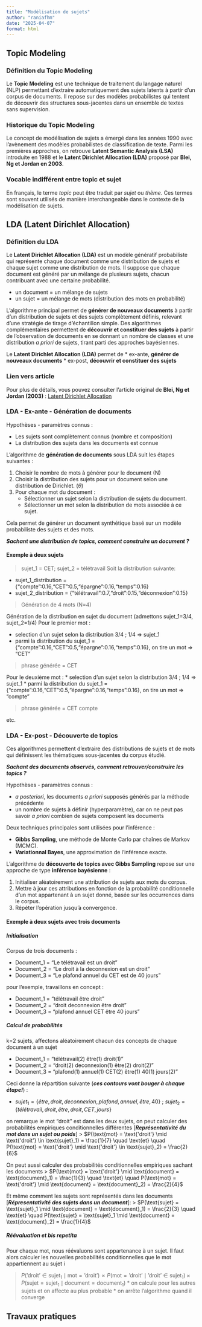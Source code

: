 ```yaml
---
title: "Modélisation de sujets"
author: "raniafhm"
date: "2025-04-07"
format: html
---
```



## Topic Modeling

### Définition du Topic Modeling
Le **Topic Modeling** est une technique de traitement du langage naturel (NLP) permettant d'extraire automatiquement des sujets latents à partir d'un corpus de documents. Il repose sur des modèles probabilistes qui tentent de découvrir des structures sous-jacentes dans un ensemble de textes sans supervision.

### Historique du Topic Modeling
Le concept de modélisation de sujets a émergé dans les années 1990 avec l'avènement des modèles probabilistes de classification de texte. Parmi les premières approches, on retrouve **Latent Semantic Analysis (LSA)** introduite en 1988 et le **Latent Dirichlet Allocation (LDA)** proposé par **Blei, Ng et Jordan en 2003**.

### Vocable indifférent entre topic et sujet
En français, le terme *topic* peut être traduit par *sujet* ou *thème*. Ces termes sont souvent utilisés de manière interchangeable dans le contexte de la modélisation de sujets.

## LDA (Latent Dirichlet Allocation)

### Définition du LDA
Le **Latent Dirichlet Allocation (LDA)** est un modèle génératif probabiliste qui représente chaque document comme une distribution de sujets et chaque sujet comme une distribution de mots. Il suppose que chaque document est généré par un mélange de plusieurs sujets, chacun contribuant avec une certaine probabilité.

::: {.callout-note}
* un document = un mélange de sujets
* un sujet = un mélange de mots (distribution des mots en probabilité)
:::

L'algorithme principal permet de **générer de nouveaux documents** à partir d'un distribution de sujets et des sujets complètement définis, relevant d'une stratégie de tirage d'échantillon simple.
Des algorithmes complémentaires permettent de **découvrir et constituer des sujets** à partir de l'observation de documents en se donnant un nombre de classes et une distribution *a priori* de sujets, tirant parti des approches bayésiennes.

::: {.callout-note}
Le **Latent Dirichlet Allocation (LDA)** permet de 
* ex-ante, **générer de nouveaux documents**
* ex-post, **découvrir et constituer des sujets**
:::
### Lien vers article
Pour plus de détails, vous pouvez consulter l'article original de **Blei, Ng et Jordan (2003)** : [Latent Dirichlet Allocation](https://www.jmlr.org/papers/volume3/blei03a/blei03a.pdf)



### LDA - Ex-ante - Génération de documents


::: {.callout-important}
Hypothèses - paramètres connus :

* Les sujets sont complètement connus (nombre et composition)
* La distribution des sujets dans les documents est connue

:::


L'algorithme de **génération de documents** sous LDA suit les étapes suivantes :

1. Choisir le nombre de mots à générer pour le document (N)
2. Choisir la distribution des sujets pour un document selon une distribution de Dirichlet. ($\theta$)
3. Pour chaque mot du document :
   - Sélectionner un sujet selon la distribution de sujets du document.
   - Sélectionner un mot selon la distribution de mots associée à ce sujet.

Cela permet de générer un document synthétique basé sur un modèle probabiliste des sujets et des mots.

***Sachant une distribution de topics, comment construire un document ?***

#### Exemple à deux sujets

> sujet_1 = CET; sujet_2 = télétravail
Soit la distribution suivante:

* sujet_1_distribution = {"compte":0.16,"CET":0.5,"épargne":0.16,"temps":0.16}
* sujet_2_distribution = {"télétravail":0.7,"droit":0.15,"déconnexion":0.15}

> Génération de 4 mots (N=4)

Génération de la distribution en sujet du document (admettons sujet_1=3/4, sujet_2=1/4)
Pour le premier mot :

* selection d'un sujet selon la distribution 3/4 ; 1/4   => sujet_1
* parmi la distribution du sujet_1 ={"compte":0.16,"CET":0.5,"épargne":0.16,"temps":0.16}, on tire un mot  => "CET"

>phrase générée = CET

Pour le deuxième mot : 
* selection d'un sujet selon la distribution 3/4 ; 1/4   => sujet_1
* parmi la distribution du sujet_1 ={"compte":0.16,"CET":0.5,"épargne":0.16,"temps":0.16}, on tire un mot  => "compte"

>phrase générée = CET compte

etc.

### LDA - Ex-post - Découverte de topics

Ces algorithmes permettent d'extraire des distributions de sujets et de mots qui définissent les thématiques sous-jacentes du corpus étudié.

***Sachant des documents observés, comment retrouver/construire les topics ?***


::: {.callout-important}
Hypothèses - paramètres connus :

* *a posteriori*, les documents *a priori* supposés générés par la méthode précédente
* un nombre de sujets à définir (hyperparamètre), car on ne peut pas savoir *a priori* combien de sujets composent les documents
:::

Deux techniques principales sont utilisées pour l’inférence :

* **Gibbs Sampling**, une méthode de Monte Carlo par chaînes de Markov (MCMC).
* **Variationnal Bayes**, une approximation de l’inférence exacte.


L'algorithme de **découverte de topics avec Gibbs Sampling** repose sur une approche de type **inférence bayésienne** :

1. Initialiser aléatoirement une attribution de sujets aux mots du corpus.
2. Mettre à jour ces attributions en fonction de la probabilité conditionnelle d'un mot appartenant à un sujet donné, basée sur les occurrences dans le corpus.
3. Répéter l’opération jusqu’à convergence.





#### Exemple à deux sujets avec trois documents


##### Initialisation

Corpus de trois documents :

* Document_1 = "Le télétravail est un droit"
* Document_2 = "Le droit à la deconnexion est un droit"
* Document_3 = "Le plafond annuel du CET est de 40 jours"

pour l'exemple, travaillons en concept :

* Document_1 = "télétravail être droit"
* Document_2 = "droit deconnexion être droit"
* Document_3 = "plafond annuel CET être 40 jours"

##### Calcul de probabilités

k=2 sujets, affectons aléatoirement chacun des concepts de chaque document à un sujet

* Document_1 = "télétravail(2) être(1) droit(1)"
* Document_2 = "droit(2) deconnexion(1) être(2) droit(2)"
* Document_3 = "plafond(1) annuel(1) CET(2) être(1) 40(1) jours(2)"

Ceci donne la répartition suivante (***ces contours vont bouger à chaque étape!***) :

* $sujet_1=\{être,droit,deconnexion,plafond,annuel,être,40\}$ ; $sujet_2=\{télétravail, droit, être, droit, CET, jours\}$

on remarque le mot "droit" est dans les deux sujets, on peut calculer des probabilités empiriques conditionnelles différentes [***Représentativité du mot dans un sujet ou poids***]
> $P(\text{mot} = \text{'droit'} \mid \text{'droit'} \in \text{sujet}_1) = \frac{1}{7} \quad \text{et} \quad P(\text{mot} = \text{'droit'} \mid \text{'droit'} \in \text{sujet}_2) = \frac{2}{6}$


On peut aussi calculer des probabilités conditionnelles empiriques sachant les documents
>  $P(\text{mot} = \text{'droit'} \mid \text{document} = \text{document}_1) = \frac{1}{3} \quad \text{et} \quad P(\text{mot} = \text{'droit'} \mid \text{document} = \text{document}_2) = \frac{2}{4}$

Et même comment les sujets sont représentés dans les documents [***Répresentativité des sujets dans un document***]:
 >  $P(\text{sujet} = \text{sujet}_1 \mid \text{document} = \text{document}_1) = \frac{2}{3} \quad \text{et} \quad P(\text{sujet} = \text{sujet}_1 \mid \text{document} = \text{document}_2) = \frac{1}{4}$

##### Réévaluation et bis repetita


Pour chaque mot, nous réévaluons sont appartenance à un sujet. Il faut alors calculer les nouvelles probabilités conditionnelles que le mot appartiennent au sujet i


>$P(\text{'droit'} \in \text{sujet}_1 \mid \text{mot} = \text{'droit'})  \propto  P(\text{mot} = \text{'droit'} \mid \text{'droit'} \in \text{sujet}_1)  \times  P(\text{sujet} = \text{sujet}_1 \mid \text{document} = \text{document}_1)$
* on calcule pour les autres sujets et on affecte au plus probable
* on arrête l'algorithme quand il converge


## Travaux pratiques